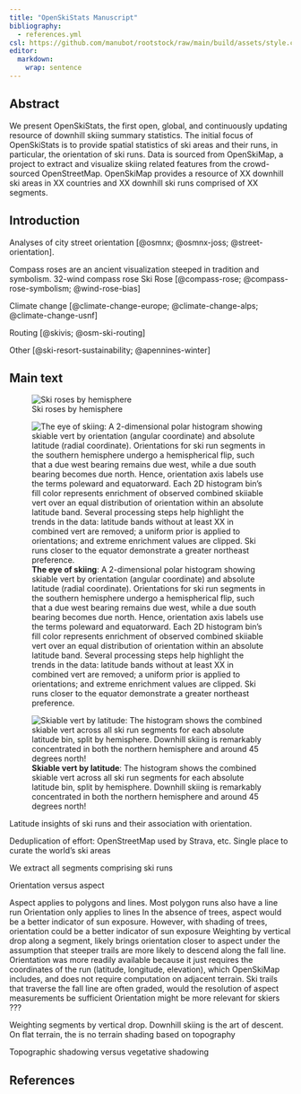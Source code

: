 ```yaml
---
title: "OpenSkiStats Manuscript"
bibliography:
  - references.yml
csl: https://github.com/manubot/rootstock/raw/main/build/assets/style.csl
editor:
  markdown:
    wrap: sentence
---
```


## Abstract

We present OpenSkiStats, the first open, global, and continuously updating resource of downhill skiing summary statistics.
The initial focus of OpenSkiStats is to provide spatial statistics of ski areas and their runs, in particular, the orientation of ski runs.
Data is sourced from OpenSkiMap, a project to extract and visualize skiing related features from the crowd-sourced OpenStreetMap.
OpenSkiMap provides a resource of XX downhill ski areas in XX countries and XX downhill ski runs comprised of XX segments.

## Introduction

Analyses of city street orientation [@osmnx; @osmnx-joss; @street-orientation].

Compass roses are an ancient visualization steeped in tradition and symbolism.
32-wind compass rose
Ski Rose [@compass-rose; @compass-rose-symbolism; @wind-rose-bias]

Climate change [@climate-change-europe; @climate-change-alps; @climate-change-usnf]

Routing [@skivis; @osm-ski-routing]

Other [@ski-resort-sustainability; @apennines-winter]

## Main text

![Ski roses by hemisphere](../images/hemisphere_roses.svg){#fig-hemisphere-roses}

::: {#fig-elephants layout="[75,25]"}

![
  **The eye of skiing**:
  A 2-dimensional polar histogram showing skiable vert by orientation (angular coordinate) and absolute latitude (radial coordinate).
  Orientations for ski run segments in the southern hemisphere undergo a hemispherical flip, such that a due west bearing remains due west, while a due south bearing becomes due north.
  Hence, orientation axis labels use the terms poleward and equatorward.
  Each 2D histogram bin's fill color represents enrichment of observed combined skiiable vert over an equal distribution of orientation within an absolute latitude band.
  Several processing steps help highlight the trends in the data:
  latitude bands without at least XX in combined vert are removed;
  a uniform prior is applied to orientations;
  and extreme enrichment values are clipped.
  Ski runs closer to the equator demonstrate a greater northeast preference.
](../images/bearing_by_latitude_eye.svg){#fig-eye}

![
  **Skiable vert by latitude**:
  The histogram shows the combined skiable vert across all ski run segments for each absolute latitude bin, split by hemisphere.
  Downhill skiing is remarkably concentrated in both the northern hemisphere and around 45 degrees north!
](../images/latitude_histogram.svg){#fig-latitude}

Latitude insights of ski runs and their association with orientation.
:::

Deduplication of effort: OpenStreetMap used by Strava, etc.
Single place to curate the world's ski areas

We extract all segments comprising ski runs

Orientation versus aspect

Aspect applies to polygons and lines.
Most polygon runs also have a line run Orientation only applies to lines In the absence of trees, aspect would be a better indicator of sun exposure.
However, with shading of trees, orientation could be a better indicator of sun exposure Weighting by vertical drop along a segment, likely brings orientation closer to aspect under the assumption that steeper trails are more likely to descend along the fall line.
Orientation was more readily available because it just requires the coordinates of the run (latitude, longitude, elevation), which OpenSkiMap includes, and does not require computation on adjacent terrain.
Ski trails that traverse the fall line are often graded, would the resolution of aspect measurements be sufficient Orientation might be more relevant for skiers ???

Weighting segments by vertical drop.
Downhill skiing is the art of descent.
On flat terrain, the is no terrain shading based on topography

Topographic shadowing versus vegetative shadowing

## References

::: {#refs}
:::